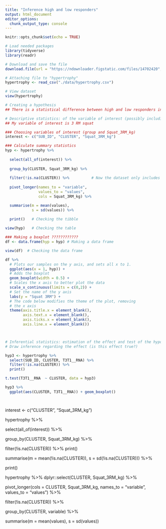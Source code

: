 ```yaml
---
title: "Inference high and low responders"
output: html_document
editor_options: 
  chunk_output_type: console
---
```


```r
knitr::opts_chunk$set(echo = TRUE)
```

```r

# Load needed packages
library(tidyverse)
library(readr)

# Download and save the file
download.file(url = "https://ndownloader.figstatic.com/files/14702420", destfile = "./data/hypertrophy.csv")

# Attaching file to "hypertrophy"
hypertrophy <- read_csv("./data/hypertrophy.csv")

# View dataset
view(hypertrophy)

# Creating a hypothesis
## There is a statistical difference between high and low responders in 3RM squat

# Descriptive statistics: of the variable of interest (possibly including a figure)
## My variable of interest is 3 RM squat

### Choosing variables of interest (group and Squat_3RM_kg)
interest <- c("SUB_ID", "CLUSTER", "Squat_3RM_kg")

### Calculate summary statistics
hyp <- hypertrophy %>%
  
  select(all_of(interest)) %>%
  
  group_by(CLUSTER, Squat_3RM_kg) %>% 
  
  filter(!is.na(CLUSTER)) %>%          # Now the dataset only includes the two groups
  
  pivot_longer(names_to = "variable", 
               values_to = "values",
               cols = Squat_3RM_kg) %>%

  summarise(m = mean(values), 
            s = sd(values)) %>%
  
  print()   # Checking the tibble

view(hyp)   # Checking the table

### Making a boxplot ????????????
df <- data.frame(hyp = hyp) # Making a data frame

view(df)  # Checking the data frame

df %>%
  # Plots our samples on the y axis, and sets all x to 1.
  ggplot(aes(x = 1, hyp)) + 
  # Adds the boxplot
  geom_boxplot(width = 0.5) +
  # Scales the x axis to better plot the data
  scale_x_continuous(limits = c(0,2)) +
  # Set the name of the y axis
  labs(y = "Squat 3RM") +
  # The code below modifies the theme of the plot, removing 
  # the x axis
  theme(axis.title.x = element_blank(), 
        axis.text.x = element_blank(),
        axis.ticks.x = element_blank(), 
        axis.line.x = element_blank()) 



# Inferential statistics: estimation of the effect and test of the hypothesis 
# Draw inference regarding the effect (is this effect true?)

hyp3 <- hypertrophy %>%
  select(SUB_ID, CLUSTER, T3T1__RNA) %>%
  filter(!is.na(CLUSTER)) %>%
  print()

t.test(T3T1__RNA  ~ CLUSTER, data = hyp3)

hyp3 %>%
  ggplot(aes(CLUSTER, T3T1__RNA)) + geom_boxplot()




```

interest <- c("CLUSTER", "Squat_3RM_kg")

hypertrophy %>%
  
  select(all_of(interest)) %>%
  
  group_by(CLUSTER, Squat_3RM_kg) %>% 
  
  filter(!is.na(CLUSTER)) %>% print()




 
  summarise(m = mean(!is.na(CLUSTER)), 
            s = sd(!is.na(CLUSTER))) %>%
  
  print()
  
  
  hypertrophy %>%
  dplyr::select(CLUSTER, Squat_3RM_kg) %>%
  
  pivot_longer(cols = CLUSTER, Squat_3RM_kg, 
               names_to = "variable", 
               values_to = "values") %>%
  
  filter(!is.na(CLUSTER)) %>%
  
  group_by(CLUSTER, variable) %>%
  
  summarise(m = mean(values), 
            s = sd(values))